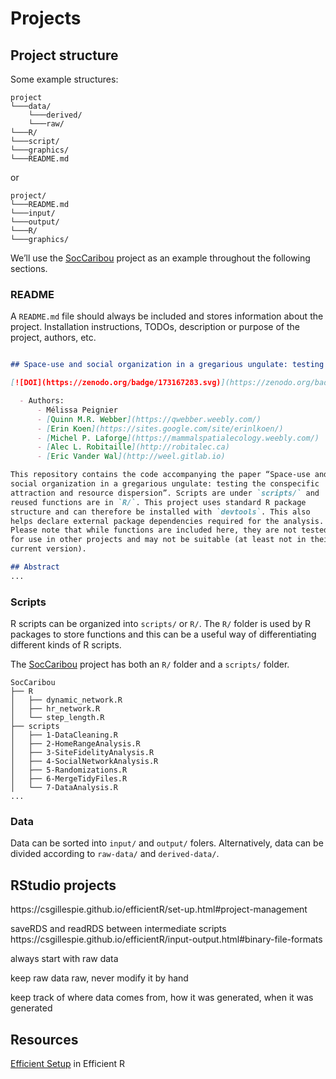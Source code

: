 # Projects

## Project structure

Some example structures: 

```
project
└───data/
    └───derived/
    └───raw/
└───R/
└───script/
└───graphics/
└───README.md
```

or

```
project/
└───README.md
└───input/
└───output/
└───R/
└───graphics/
```

We'll use the [SocCaribou](https://github.com/wildlifeevoeco/SocCaribou) project as an example throughout the following sections. 

### README

A `README.md` file should always be included and stores information about the project. Installation instructions, TODOs, description or purpose of the project, authors, etc. 

```md

## Space-use and social organization in a gregarious ungulate: testing the conspecific attraction and resource dispersion

[![DOI](https://zenodo.org/badge/173167283.svg)](https://zenodo.org/badge/latestdoi/173167283)

  - Authors:
      - Mélissa Peignier
      - [Quinn M.R. Webber](https://qwebber.weebly.com/)
      - [Erin Koen](https://sites.google.com/site/erinlkoen/)
      - [Michel P. Laforge](https://mammalspatialecology.weebly.com/)
      - [Alec L. Robitaille](http://robitalec.ca)
      - [Eric Vander Wal](http://weel.gitlab.io)

This repository contains the code accompanying the paper “Space-use and
social organization in a gregarious ungulate: testing the conspecific
attraction and resource dispersion”. Scripts are under `scripts/` and
reused functions are in `R/`. This project uses standard R package
structure and can therefore be installed with `devtools`. This also
helps declare external package dependencies required for the analysis.
Please note that while functions are included here, they are not tested
for use in other projects and may not be suitable (at least not in their
current version).

## Abstract
...
```


### Scripts
R scripts can be organized into `scripts/` or `R/`. The `R/` folder is used by R packages to store functions and this can be a useful way of differentiating different kinds of R scripts. 

The [SocCaribou](https://github.com/wildlifeevoeco/SocCaribou) project has both an `R/` folder and a `scripts/` folder. 

```
SocCaribou
├── R
│   ├── dynamic_network.R
│   ├── hr_network.R
│   └── step_length.R
├── scripts
│   ├── 1-DataCleaning.R
│   ├── 2-HomeRangeAnalysis.R
│   ├── 3-SiteFidelityAnalysis.R
│   ├── 4-SocialNetworkAnalysis.R
│   ├── 5-Randomizations.R
│   ├── 6-MergeTidyFiles.R
│   └── 7-DataAnalysis.R
...
```

### Data

Data can be sorted into `input/` and `output/` folers. 
Alternatively, data can be divided according to `raw-data/` and `derived-data/`.



## RStudio projects
https://csgillespie.github.io/efficientR/set-up.html#project-management


saveRDS and readRDS between intermediate scripts
https://csgillespie.github.io/efficientR/input-output.html#binary-file-formats


always start with raw data

keep raw data raw, never modify it by hand

keep track of where data comes from, how it was generated, when it was generated

## Resources {#projects-resources}

[Efficient Setup](https://csgillespie.github.io/efficientR/set-up.html) in Efficient R

